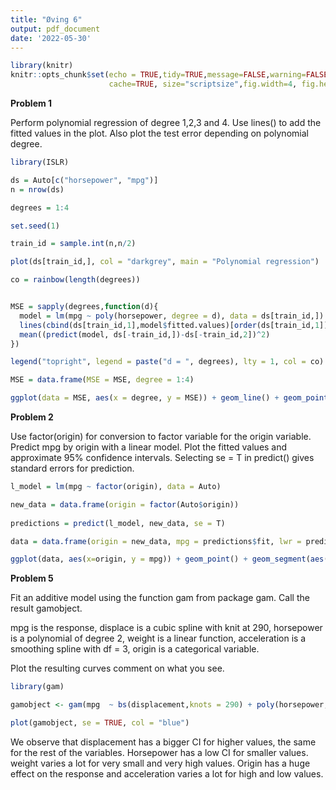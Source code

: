 ```yaml
---
title: "Øving 6"
output: pdf_document
date: '2022-05-30'
---
```


```r
library(knitr)
knitr::opts_chunk$set(echo = TRUE,tidy=TRUE,message=FALSE,warning=FALSE,strip.white=TRUE,prompt=FALSE,
                      cache=TRUE, size="scriptsize",fig.width=4, fig.height=3,fig.align = "center")
```

__Problem 1__

Perform polynomial regression of degree 1,2,3 and 4. Use lines() to add the fitted values in the plot. Also plot the test error depending on polynomial degree.

```r
library(ISLR)

ds = Auto[c("horsepower", "mpg")]
n = nrow(ds)

degrees = 1:4

set.seed(1)

train_id = sample.int(n,n/2)

plot(ds[train_id,], col = "darkgrey", main = "Polynomial regression")

co = rainbow(length(degrees))


MSE = sapply(degrees,function(d){
  model = lm(mpg ~ poly(horsepower, degree = d), data = ds[train_id,])
  lines(cbind(ds[train_id,1],model$fitted.values)[order(ds[train_id,1]),], col=co[d])
  mean((predict(model, ds[-train_id,])-ds[-train_id,2])^2)
})

legend("topright", legend = paste("d = ", degrees), lty = 1, col = co)

```


```r

MSE = data.frame(MSE = MSE, degree = 1:4)

ggplot(data = MSE, aes(x = degree, y = MSE)) + geom_line() + geom_point() + labs(title = "Test error")
```

__Problem 2__

Use factor(origin) for conversion to factor variable for the origin variable. Predict mpg by origin with a linear model. Plot the fitted values and approximate 95% confidence intervals. Selecting se = T in predict() gives standard errors for prediction.

```r

l_model = lm(mpg ~ factor(origin), data = Auto)

new_data = data.frame(origin = factor(Auto$origin))
  
predictions = predict(l_model, new_data, se = T)

data = data.frame(origin = new_data, mpg = predictions$fit, lwr = predictions$fit - 1.96*predictions$se.fit, upr =  predictions$fit + 1.96*predictions$se.fit )

ggplot(data, aes(x=origin, y = mpg)) + geom_point() + geom_segment(aes(x=origin, y = lwr, xend = origin, yend = upr)) + scale_x_discrete(labels = c("1=" = "American", "2=" = "European", "3=" = "Japanese"))

```

__Problem 5__

Fit an additive model using the function gam from package gam. Call the result gamobject.

mpg is the response, displace is a cubic spline with knit at 290, horsepower is a polynomial of degree 2, weight is a linear function, acceleration is a smoothing spline with df = 3, origin is a categorical variable. 

Plot the resulting curves comment on what you see.

```r
library(gam)

gamobject <- gam(mpg  ~ bs(displacement,knots = 290) + poly(horsepower, degree=2) + weight + s(acceleration, df = 3) + origin, data = Auto)

plot(gamobject, se = TRUE, col = "blue")
```

We observe that displacement has a bigger CI for higher values, the same for the rest of the variables. Horsepower has a low CI for smaller values. weight varies a lot for very small and very high values. Origin has a huge effect on the response and acceleration varies a lot for high and low values.










